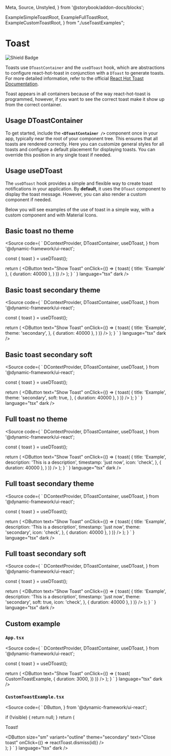   Meta,
  Source,
  Unstyled,
} from '@storybook/addon-docs/blocks';

  ExampleSimpleToastRoot,
  ExampleFullToastRoot,
  ExampleCustomToastRoot,
} from "./useToastExamples";


<Meta title="Design System/Patterns/Toast" />

# Toast

![Shield Badge](https://img.shields.io/badge/Abstraction%20Component-4848b7)

Toasts use `DToastContainer` and the `useDToast` hook, which are abstractions to configure react-hot-toast in conjunction with
a `DToast` to generate toasts. For more detailed information, refer to the official [React Hot Toast Documentation](https://react-hot-toast.com/docs).
<br />

<Unstyled>
  <DAlert theme="warning">
    <span>Toast appears in all containers because of the way react-hot-toast is programmed, however,
    if you want to see the correct toast make it show up from the correct container.</span>
  </DAlert>
</Unstyled>

## Usage DToastContainer

To get started, include the **`<DToastContainer />`** component once in your app, typically near the root of your component tree.
This ensures that all toasts are rendered correctly. Here you can customize general styles for all toasts and configure a default
placement for displaying toasts. You can override this position in any single toast if needed.

## Usage useDToast

The `useDToast` hook provides a simple and flexible way to create toast notifications in your application. By **default**, it uses the
`DToast` component to display the toast message. However, you can also render a custom component if needed.

Below you will see examples of the use of toast in a simple way, with a custom component and with Material Icons.

## Basic toast no theme

<Unstyled>
  <div className="d-flex flex-column justify-content-end align-items-end" style={{ height: '200px' }}>
    <ExampleSimpleToastRoot />
  </div>
</Unstyled>

<Source
  code={
  `
  DContextProvider,
  DToastContainer,
  useDToast,
} from '@dynamic-framework/ui-react';

  const { toast } = useDToast();

  return (
    <DContextProvider>
      <DButton
        text="Show Toast"
        onClick={() => (
          toast(
            { title: 'Example' },
            { duration: 40000 },
          )
        )}
      />
      <DToastContainer
        position="top-right"
      />
    </DContextProvider>
  );
}
`
  }
  language="tsx"
  dark
/>

## Basic toast secondary theme

<Unstyled>
  <div className="d-flex flex-column justify-content-end align-items-end" style={{ height: '200px' }}>
    <ExampleSimpleToastRoot type='secondary'/>
  </div>
</Unstyled>

<Source
  code={
  `
  DContextProvider,
  DToastContainer,
  useDToast,
} from '@dynamic-framework/ui-react';

  const { toast } = useDToast();

  return (
    <DContextProvider>
      <DButton
        text="Show Toast"
        onClick={() => (
          toast(
            {
              title: 'Example',
              theme: 'secondary',
            },
            { duration: 40000 },
          )
        )}
      />
      <DToastContainer
        position="top-right"
      />
    </DContextProvider>
  );
}
`
  }
  language="tsx"
  dark
/>

## Basic toast secondary soft

<Unstyled>
  <div className="d-flex flex-column justify-content-end align-items-end" style={{ height: '200px' }}>
    <ExampleSimpleToastRoot type='soft' />
  </div>
</Unstyled>

<Source
  code={
  `
  DContextProvider,
  DToastContainer,
  useDToast,
} from '@dynamic-framework/ui-react';

  const { toast } = useDToast();

  return (
    <DContextProvider>
      <DButton
        text="Show Toast"
        onClick={() => (
          toast(
            {
              title: 'Example',
              theme: 'secondary',
              soft: true,
            },
            { duration: 40000 },
          )
        )}
      />
      <DToastContainer
        position="top-right"
      />
    </DContextProvider>
  );
}
`
  }
  language="tsx"
  dark
/>


## Full toast no theme

<Unstyled>
  <div className="d-flex flex-column justify-content-end align-items-end" style={{ height: '200px' }}>
    <ExampleFullToastRoot type='base' />
  </div>
</Unstyled>

<Source
  code={
    `
  DContextProvider,
  DToastContainer,
  useDToast,
} from '@dynamic-framework/ui-react';

  const { toast } = useDToast();

  return (
    <DContextProvider>
      <DButton
        text="Show Toast"
        onClick={() => (
          toast(
            {
              title: 'Example',
              description: 'This is a description',
              timestamp: 'just now',
              icon: 'check',
            },
            { duration: 40000 },
          )
        )}
      />
      <DToastContainer
        position="top-right"
      />
    </DContextProvider>
  );
}
`
  }
  language="tsx"
  dark
/>

## Full toast secondary theme

<Unstyled>
  <div className="d-flex flex-column justify-content-end align-items-end" style={{ height: '200px' }}>
    <ExampleFullToastRoot type='secondary' />
  </div>
</Unstyled>

<Source
  code={
    `
  DContextProvider,
  DToastContainer,
  useDToast,
} from '@dynamic-framework/ui-react';

  const { toast } = useDToast();

  return (
    <DContextProvider>
      <DButton
        text="Show Toast"
        onClick={() => (
          toast(
            {
              title: 'Example',
              description: 'This is a description',
              timestamp: 'just now',
              theme: 'secondary',
              icon: 'check',
            },
            { duration: 40000 },
          )
        )}
      />
      <DToastContainer
        position="top-right"
      />
    </DContextProvider>
  );
}
`
  }
  language="tsx"
  dark
/>

## Full toast secondary soft

<Unstyled>
  <div className="d-flex flex-column justify-content-end align-items-end" style={{ height: '200px' }}>
    <ExampleFullToastRoot type='soft' />
  </div>
</Unstyled>

<Source
  code={
    `
  DContextProvider,
  DToastContainer,
  useDToast,
} from '@dynamic-framework/ui-react';

  const { toast } = useDToast();

  return (
    <DContextProvider>
      <DButton
        text="Show Toast"
        onClick={() => (
          toast(
            {
              title: 'Example',
              description: 'This is a description',
              timestamp: 'just now',
              theme: 'secondary',
              soft: true,
              icon: 'check',
            },
            { duration: 40000 },
          )
        )}
      />
      <DToastContainer
        position="top-right"
      />
    </DContextProvider>
  );
}
`
  }
  language="tsx"
  dark
/>


## Custom example

<Unstyled>
  <div className="d-flex flex-column justify-content-end align-items-end" style={{ height: '200px' }}>
    <ExampleCustomToastRoot />
  </div>
</Unstyled>

### `App.tsx`

<Source
  code={
    `
  DContextProvider,
  DToastContainer,
  useDToast,
} from '@dynamic-framework/ui-react';


  const { toast } = useDToast();

  return (
    <DContextProvider>
      <DButton
        text="Show Toast"
        onClick={() => (
          toast(
            CustomToastExample,
          {
            duration: 3000,
          })
        )}
      />
      <DToastContainer
        position="top-right"
      />
    </DContextProvider>
  );
    }
`
  }
  language="tsx"
  dark
/>

### `CustomToastExample.tsx`

<Source
  code={
    `
  DButton,
} from '@dynamic-framework/ui-react';

  if (!visible) {
    return null;
  }
  return (
    <div className="bg-surface-secondary rounded-2 p-4 text-center">
      <p className="fw-bold mt-0">Toast!</p>
      <DButton
        size="sm"
        variant="outline"
        theme="secondary"
        text="Close toast"
        onClick={() => reactToast.dismiss(id)}
      />
    </div>
  );
}
`
  }
  language="tsx"
  dark
/>
